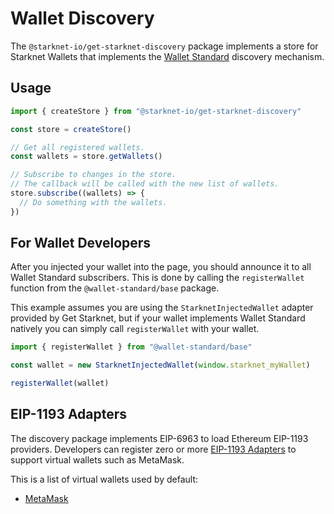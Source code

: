 # Wallet Discovery

The `@starknet-io/get-starknet-discovery` package implements a store for
Starknet Wallets that implements the
[Wallet Standard](https://github.com/wallet-standard/wallet-standard) discovery
mechanism.

## Usage

```ts
import { createStore } from "@starknet-io/get-starknet-discovery"

const store = createStore()

// Get all registered wallets.
const wallets = store.getWallets()

// Subscribe to changes in the store.
// The callback will be called with the new list of wallets.
store.subscribe((wallets) => {
  // Do something with the wallets.
})
```

## For Wallet Developers

After you injected your wallet into the page, you should announce it to all
Wallet Standard subscribers. This is done by calling the `registerWallet`
function from the `@wallet-standard/base` package.

This example assumes you are using the `StarknetInjectedWallet` adapter provided
by Get Starknet, but if your wallet implements Wallet Standard natively you can
simply call `registerWallet` with your wallet.

```ts
import { registerWallet } from "@wallet-standard/base"

const wallet = new StarknetInjectedWallet(window.starknet_myWallet)

registerWallet(wallet)
```

## EIP-1193 Adapters

The discovery package implements EIP-6963 to load Ethereum EIP-1193 providers.
Developers can register zero or more [EIP-1193 Adapters](./virtual-wallet) to
support virtual wallets such as MetaMask.

This is a list of virtual wallets used by default:

- [MetaMask](./virtual-wallet#metamask)
